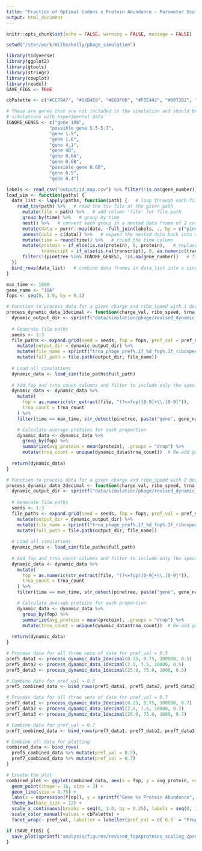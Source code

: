 ```yaml
---
title: "Fraction of Optimal Codons x Protein Abundance - Parameter Scaling"
output: html_document
---
```


```r
knitr::opts_chunk$set(echo = FALSE, warning = FALSE, message = FALSE)

setwd("/stor/work/Wilke/kelly/phage_simulation")

library(tidyverse)
library(ggplot2)
library(gtools)
library(stringr)
library(cowplot)
library(readxl)
SAVE_FIGS <- TRUE

cbPalette <- c("#CC79A7", "#56B4E9", "#E69F00", "#F0E442", "#0072B2", "#D55E00", "#009E73", "#999999")

# These are genes that are not included in the simulation and should be removed before comparing
# simulations with experimental data
IGNORE_GENES <- c("gene 10B",
                "possible gene 5.5-5.7",
                "gene 1.5",
                "gene 1.6",
                "gene 4.1",
                "gene 4B",
                "gene 0.6A",
                "gene 0.6B",
                "possible gene 0.6B",
                "gene 0.5",
                "gene 0.4")
```

```r
labels <- read_csv("output/id_map.csv") %>% filter(!is.na(gene_number))
load_sim <- function(paths) {
  data_list <- lapply(paths, function(path) {   # loop through each file path in paths
    read_tsv(path) %>%   # read the tsv file at the given path
      mutate(file = path) %>%   # add column 'file' for file path
      group_by(time) %>%   # group by time
      nest() %>%   # convert each group in a nested data frame of 2 columns: time and data (all the rows for that time point)
      mutate(data = purrr::map(data, ~full_join(labels, ., by = c("pinetree" = "species")))) %>%   # join with the labels data frame
      unnest(cols = c(data)) %>%   # expand the nested data back into a flat data frame
      mutate(time = round(time)) %>%   # round the time column
      mutate(protein = if_else(is.na(protein), 0, protein),   # replace missing protein and transcript values with 0
             transcript = if_else(is.na(transcript), 0, as.numeric(transcript))) %>%
      filter(!(pinetree %in% IGNORE_GENES), !is.na(gene_number))   # filter out unwanted genes
  })
  bind_rows(data_list)   # combine data frames in data_list into a single data frame
}
```

```r
max_time <- 1000
gene_name <- "10A"
fops <- seq(0, 1.0, by = 0.1)

# Function to process data for a given charge and ribo_speed with 1 decimal place
process_dynamic_data_1decimal <- function(charge_val, ribo_speed, trna_count, pref_val) {
  dynamic_output_dir <- sprintf("data/simulation/phage/revised_dynamic_pref%.1f_charge%.1f_ribospeed%.1f", pref_val, charge_val, ribo_speed)
  
  # Generate file paths
  seeds <- 1:3
  file_paths <- expand.grid(seed = seeds, fop = fops, pref_val = pref_val, ribo_speed = ribo_speed, trna_count = trna_count) %>%
    mutate(output_dir = dynamic_output_dir) %>%
    mutate(file_name = sprintf("trna_phage_pref%.1f_%d_fop%.1f_ribospeed%.1f_trna%d.tsv", pref_val, seed, fop, ribo_speed, trna_count)) %>%
    mutate(full_path = file.path(output_dir, file_name))
  
  # Load all simulations
  dynamic_data <- load_sim(file_paths$full_path)
  
  # Add fop and trna_count columns and filter to include only the specified gene and max time
  dynamic_data <- dynamic_data %>%
    mutate(
      fop = as.numeric(str_extract(file, "(?<=fop)[0-9]+\\.[0-9]")),
      trna_count = trna_count
    ) %>%
    filter(time == max_time, str_detect(pinetree, paste("gene", gene_name)))

    # Calculate average proteins for each proportion
    dynamic_data <- dynamic_data %>%
      group_by(fop) %>%  
      summarize(avg_protein = mean(protein), .groups = "drop") %>%
      mutate(trna_count = unique(dynamic_data$trna_count))  # Re-add group column
  
  return(dynamic_data)
}

# Function to process data for a given charge and ribo_speed with 2 decimal places
process_dynamic_data_2decimal <- function(charge_val, ribo_speed, trna_count, pref_val) {
  dynamic_output_dir <- sprintf("data/simulation/phage/revised_dynamic_pref%.1f_charge%.2f_ribospeed%.2f", pref_val, charge_val, ribo_speed)
  
  # Generate file paths
  seeds <- 1:3
  file_paths <- expand.grid(seed = seeds, fop = fops, pref_val = pref_val, ribo_speed = ribo_speed, trna_count = trna_count) %>%
    mutate(output_dir = dynamic_output_dir) %>%
    mutate(file_name = sprintf("trna_phage_pref%.1f_%d_fop%.1f_ribospeed%.2f_trna%d.tsv", pref_val, seed, fop, ribo_speed, trna_count)) %>%
    mutate(full_path = file.path(output_dir, file_name))
  
  # Load all simulations
  dynamic_data <- load_sim(file_paths$full_path)
  
  # Add fop and trna_count columns and filter to include only the specified gene and max time
  dynamic_data <- dynamic_data %>%
    mutate(
      fop = as.numeric(str_extract(file, "(?<=fop)[0-9]+\\.[0-9]")),
      trna_count = trna_count
    ) %>%
    filter(time == max_time, str_detect(pinetree, paste("gene", gene_name)))

    # Calculate average proteins for each proportion
    dynamic_data <- dynamic_data %>%
      group_by(fop) %>%  
      summarize(avg_protein = mean(protein), .groups = "drop") %>%
      mutate(trna_count = unique(dynamic_data$trna_count))  # Re-add group column
  
  return(dynamic_data)
}

# Process data for all three sets of data for pref_val = 0.5
pref5_data1 <- process_dynamic_data_2decimal(0.25, 0.75, 100000, 0.5)
pref5_data2 <- process_dynamic_data_1decimal(2.5, 7.5, 10000, 0.5)
pref5_data3 <- process_dynamic_data_1decimal(25.0, 75.0, 1000, 0.5)

# Combine data for pref_val = 0.5
pref5_combined_data <- bind_rows(pref5_data1, pref5_data2, pref5_data3)

# Process data for all three sets of data for pref_val = 0.7
pref7_data1 <- process_dynamic_data_2decimal(0.25, 0.75, 100000, 0.7)
pref7_data2 <- process_dynamic_data_1decimal(2.5, 7.5, 10000, 0.7)
pref7_data3 <- process_dynamic_data_1decimal(25.0, 75.0, 1000, 0.7)

# Combine data for pref_val = 0.7
pref7_combined_data <- bind_rows(pref7_data1, pref7_data2, pref7_data3)

# Combine all data for plotting
combined_data <- bind_rows(
  pref5_combined_data %>% mutate(pref_val = 0.5),
  pref7_combined_data %>% mutate(pref_val = 0.7)
)
```

```r
# Create the plot
combined_plot <- ggplot(combined_data, aes(x = fop, y = avg_protein, color = factor(trna_count))) +
  geom_point(shape = 16, size = 3) +
  geom_line(size = 0.75) +
  labs(x = expression(f[op]), y = sprintf("Gene %s Protein Abundance", gene_name), color = "tRNA Count") +
  theme_bw(base_size = 12) +
  scale_x_continuous(breaks = seq(0, 1.0, by = 0.25), labels = seq(0, 1.0, by = 0.25), trans = "reverse") +
  scale_color_manual(values = cbPalette) +
  facet_wrap(~ pref_val, labeller = labeller(pref_val = c(`0.5` = "Proportion of Preferred tRNAs = 0.5", `0.7` = "Proportion of Preferred tRNAs = 0.7")))

if (SAVE_FIGS) {
  save_plot(sprintf("analysis/figures/revised_fopXproteins_scaling_2prefs.pdf"), combined_plot, base_width = 12, base_height = 6)
}
```
